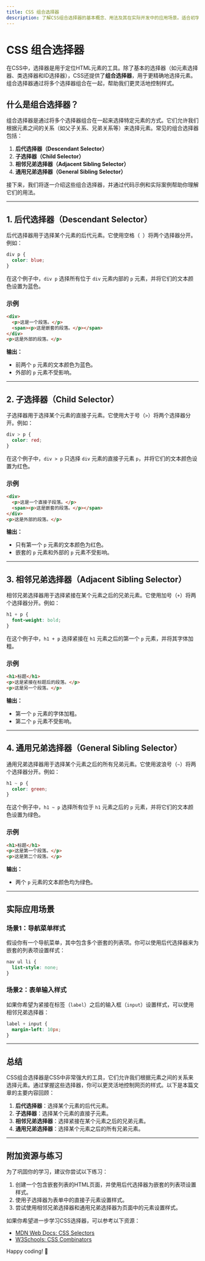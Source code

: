 ```yaml
---
title: CSS 组合选择器
description: 了解CSS组合选择器的基本概念、用法及其在实际开发中的应用场景。适合初学者掌握CSS选择器的进阶技巧。
---
```


# CSS 组合选择器

在CSS中，选择器是用于定位HTML元素的工具。除了基本的选择器（如元素选择器、类选择器和ID选择器），CSS还提供了**组合选择器**，用于更精确地选择元素。组合选择器通过将多个选择器组合在一起，帮助我们更灵活地控制样式。

## 什么是组合选择器？

组合选择器是通过将多个选择器组合在一起来选择特定元素的方式。它们允许我们根据元素之间的关系（如父子关系、兄弟关系等）来选择元素。常见的组合选择器包括：

1. **后代选择器（Descendant Selector）**
2. **子选择器（Child Selector）**
3. **相邻兄弟选择器（Adjacent Sibling Selector）**
4. **通用兄弟选择器（General Sibling Selector）**

接下来，我们将逐一介绍这些组合选择器，并通过代码示例和实际案例帮助你理解它们的用法。

---

## 1. 后代选择器（Descendant Selector）

后代选择器用于选择某个元素的后代元素。它使用空格（` `）将两个选择器分开。例如：

```css
div p {
  color: blue;
}
```

在这个例子中，`div p` 选择所有位于 `div` 元素内部的 `p` 元素，并将它们的文本颜色设置为蓝色。

### 示例

```html
<div>
  <p>这是一个段落。</p>
  <span><p>这是嵌套的段落。</p></span>
</div>
<p>这是外部的段落。</p>
```

**输出：**
- 前两个 `p` 元素的文本颜色为蓝色。
- 外部的 `p` 元素不受影响。

---

## 2. 子选择器（Child Selector）

子选择器用于选择某个元素的直接子元素。它使用大于号（`>`）将两个选择器分开。例如：

```css
div > p {
  color: red;
}
```

在这个例子中，`div > p` 只选择 `div` 元素的直接子元素 `p`，并将它们的文本颜色设置为红色。

### 示例

```html
<div>
  <p>这是一个直接子段落。</p>
  <span><p>这是嵌套的段落。</p></span>
</div>
<p>这是外部的段落。</p>
```

**输出：**
- 只有第一个 `p` 元素的文本颜色为红色。
- 嵌套的 `p` 元素和外部的 `p` 元素不受影响。

---

## 3. 相邻兄弟选择器（Adjacent Sibling Selector）

相邻兄弟选择器用于选择紧接在某个元素之后的兄弟元素。它使用加号（`+`）将两个选择器分开。例如：

```css
h1 + p {
  font-weight: bold;
}
```

在这个例子中，`h1 + p` 选择紧接在 `h1` 元素之后的第一个 `p` 元素，并将其字体加粗。

### 示例

```html
<h1>标题</h1>
<p>这是紧接在标题后的段落。</p>
<p>这是另一个段落。</p>
```

**输出：**
- 第一个 `p` 元素的字体加粗。
- 第二个 `p` 元素不受影响。

---

## 4. 通用兄弟选择器（General Sibling Selector）

通用兄弟选择器用于选择某个元素之后的所有兄弟元素。它使用波浪号（`~`）将两个选择器分开。例如：

```css
h1 ~ p {
  color: green;
}
```

在这个例子中，`h1 ~ p` 选择所有位于 `h1` 元素之后的 `p` 元素，并将它们的文本颜色设置为绿色。

### 示例

```html
<h1>标题</h1>
<p>这是第一个段落。</p>
<p>这是第二个段落。</p>
```

**输出：**
- 两个 `p` 元素的文本颜色均为绿色。

---

## 实际应用场景

### 场景1：导航菜单样式

假设你有一个导航菜单，其中包含多个嵌套的列表项。你可以使用后代选择器来为嵌套的列表项设置样式：

```css
nav ul li {
  list-style: none;
}
```

### 场景2：表单输入样式

如果你希望为紧接在标签（`label`）之后的输入框（`input`）设置样式，可以使用相邻兄弟选择器：

```css
label + input {
  margin-left: 10px;
}
```

---

## 总结

CSS组合选择器是CSS中非常强大的工具，它们允许我们根据元素之间的关系来选择元素。通过掌握这些选择器，你可以更灵活地控制网页的样式。以下是本篇文章的主要内容回顾：

1. **后代选择器**：选择某个元素的后代元素。
2. **子选择器**：选择某个元素的直接子元素。
3. **相邻兄弟选择器**：选择紧接在某个元素之后的兄弟元素。
4. **通用兄弟选择器**：选择某个元素之后的所有兄弟元素。

---

## 附加资源与练习

为了巩固你的学习，建议你尝试以下练习：

1. 创建一个包含嵌套列表的HTML页面，并使用后代选择器为嵌套的列表项设置样式。
2. 使用子选择器为表单中的直接子元素设置样式。
3. 尝试使用相邻兄弟选择器和通用兄弟选择器为页面中的元素设置样式。

如果你希望进一步学习CSS选择器，可以参考以下资源：

- [MDN Web Docs: CSS Selectors](https://developer.mozilla.org/en-US/docs/Web/CSS/CSS_Selectors)
- [W3Schools: CSS Combinators](https://www.w3schools.com/css/css_combinators.asp)

Happy coding! 🚀